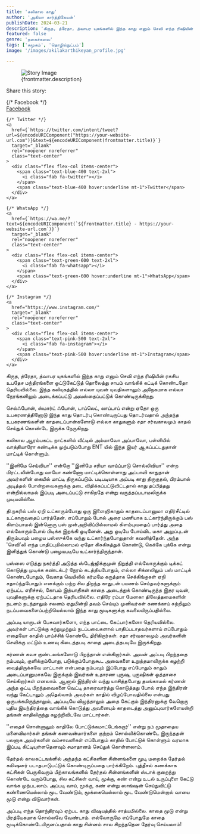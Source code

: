 ```yaml
---
title: 'கலிகால காது'
author: 'அகிலா கார்த்திகேயன்'
publishDate: 2024-03-21
description: 'கிருத, த்ரேதா, த்வாபர யுகங்களில் இந்த காது எனும் செவி எந்த ரிஷியின் ரகசிய உபதேச மந்திரங்களை ஒட்டுகேட்டுத் தொலைத்து சாபம் வாங்கிக் கட்டிக் கொண்டதோ...'
featured: false
genre: 'நகைச்சுவை'
tags: ['சமூகம்', 'தொழில்நுட்பம்']
image: '/images/akilakarthikeyan_profile.jpg'

---
```

<figure>
  <img src={frontmatter.image} alt="Story Image" class="w-full rounded-lg shadow-lg" />
  <figcaption class="text-gray-600 text-sm mt-2">{frontmatter.description}</figcaption>
</figure>
<div class="mt-6">
  <p class="text-lg font-bold">Share this story:</p>
  <div class="flex space-x-6 justify-start mt-4">
    {/* Facebook */}
    <a
      href={`https://www.facebook.com/sharer/sharer.php?u=${encodeURIComponent("https://your-website-url.com")}`}
      target="_blank"
      rel="noopener noreferrer"
      class="text-center"
    >
      <div class="flex flex-col items-center">
        <span class="text-blue-600 text-2xl">
          <i class="fab fa-facebook"></i>
        </span>
        <span class="text-blue-600 hover:underline mt-1">Facebook</span>
      </div>
    </a>

    {/* Twitter */}
    <a
      href={`https://twitter.com/intent/tweet?url=${encodeURIComponent("https://your-website-url.com")}&text=${encodeURIComponent(frontmatter.title)}`}
      target="_blank"
      rel="noopener noreferrer"
      class="text-center"
    >
      <div class="flex flex-col items-center">
        <span class="text-blue-400 text-2xl">
          <i class="fab fa-twitter"></i>
        </span>
        <span class="text-blue-400 hover:underline mt-1">Twitter</span>
      </div>
    </a>

    {/* WhatsApp */}
    <a
      href={`https://wa.me/?text=${encodeURIComponent(`${frontmatter.title} - https://your-website-url.com`)}`}
      target="_blank"
      rel="noopener noreferrer"
      class="text-center"
    >
      <div class="flex flex-col items-center">
        <span class="text-green-600 text-2xl">
          <i class="fab fa-whatsapp"></i>
        </span>
        <span class="text-green-600 hover:underline mt-1">WhatsApp</span>
      </div>
    </a>

    {/* Instagram */}
    <a
      href="https://www.instagram.com/"
      target="_blank"
      rel="noopener noreferrer"
      class="text-center"
    >
      <div class="flex flex-col items-center">
        <span class="text-pink-500 text-2xl">
          <i class="fab fa-instagram"></i>
        </span>
        <span class="text-pink-500 hover:underline mt-1">Instagram</span>
      </div>
    </a>
  </div>
</div>
கிருத, த்ரேதா, த்வாபர யுகங்களில் இந்த காது எனும் செவி எந்த ரிஷியின் ரகசிய உபதேச மந்திரங்களை ஒட்டுகேட்டுத் தொலைத்து சாபம் வாங்கிக் கட்டிக் கொண்டதோ தெரியவில்லை. இந்த கலியுகத்தில் எல்லா யுவன் யுவதிகளாலும் அநேகமாக எல்லா நேரங்களிலும் அடைக்கப்பட்டு அவஸ்தைப்பட்டுக் கொண்டிருக்கிறது.

செல்ஃபோன், ஸ்மார்ட் ஃபோன், டாப்லெட், லாப்டாப் என்று ஏதோ ஒரு உபகரணத்தினோடு இந்த காது தொடர்பு கொண்டிருப்பது தொடர்வதால் அந்தந்த உபகரணங்களின் காதடைப்பான்களோடு எல்லா காதுகளும் சதா சர்வகாலமும் காதல் செய்துக் கொண்டே இருக்க நேருகிறது.

கலிகால ஆரம்பகட்ட நாட்களில் வீட்டில் அம்மாவோ அப்பாவோ, பள்ளியில் வாத்தியாரோ கண்டிக்க முற்படும்போது ENT யில் இந்த இயர் ஆகப்பட்டதுதான் மாட்டிக் கொள்ளும்.

''இனிமே செய்வியா'' என்றோ ''இனிமே சரியா வாய்ப்பாடு சொல்லிவியா'' என்ற மிரட்டலின்போது வாயோ கண்ணோ மாட்டிக்கொள்ளாது அப்பாவி காதுதான் அவர்களின் கையில் மாட்டி திருகப்படும். படிபடியாக அப்படி காது திருகுதல், பிரம்பால் அடித்தல் போன்றவைகளுக்கு தடை விதிக்கப்பட்டுவிட்டதால் காது தப்பித்தது என்றில்லாமல் இப்படி அடைப்பட்டு சாகிறதே என்று வருத்தப்படாமலிருக்க முடியவில்லை.

தி.நகரில் பஸ் ஏறி உட்காரும்போது ஒரு இளைஞிகாதும் காதடைப்பானுமா எதிர்சீட்டில் உட்காருவதைப் பார்த்தேன். எப்போதும் போல் அரை மணியாக உட்கார்ந்திருக்கும் பஸ் கிளம்பாமல் இன்னொரு பஸ் முன்அறிவிப்பில்லாமல் கிளம்புவதைப் பார்த்து அதை எல்லோரும்போல் பிடிக்க இறங்கி ஓடினேன். அது ஓடியே போய்விட மகா அலுப்புடன் திரும்பவும் பழைய பஸ்ஸுக்கே வந்து உட்கார்ந்தபோதுதான் கவனித்தேன். அந்த 'செவி'லி எந்த பாதிப்புமில்லாமல் ஏதோ கிசுகிசுத்துக் கொண்டு, கெக்கே புக்கே என்று இளித்துக் கொண்டு பழையபடியே உட்கார்ந்திருந்தாள்.

பஸ்ஸை எடுத்து நகர்த்தி அடுத்த ஸ்டேஜ்ஜிக்குமுன் நிறுத்தி எல்லோருக்கும் டிக்கட் கொடுத்து முடிக்க கண்டக்டர் நேரம் கடத்தியபோதும், எல்லா சிக்னலிலும் பஸ் மாட்டிக் கொண்டபோதும், வேகாத வெயிலில் கர்மமே கருத்தாக செக்கிங்குகள் ஏறி சதாய்ந்தபோதும் எனக்கும் மற்ற சில திறந்த காதுடன் பயணம் செய்தவர்களுக்கும் ஏற்பட்ட எரிச்சல், கோபம் இத்யாதிகள் காதை அடைத்துக் கொண்டிருந்த இதர யுவன், யுவதிகளுக்கு ஏற்பட்டதாக தெரியவில்லை. எதிரே ரம்பா மேனகா திலேத்தமைகளின் நடனம் நடந்தாலும் சலனம் ஏதுமின்றி தவம் செய்யும் முனிவர்கள் கணக்காய் சுற்றிலும் நடப்பவைகளைப்பற்றியெல்லாம் இந்த காது மூடிகளுக்கு கவலையிருப்பதில்லை.

அப்படி யாருடன் பேசுவார்களோ, எந்த பாட்டை கேட்பார்களோ தெரியவில்லை. அவர்கள் பாட்டுக்கு சுற்றுமுற்றும் நடப்பவைகளால் பாதிப்படாதவர்களாய் எப்போதும் எதையோ காதில் பாய்ச்சிக் கொண்டே திரிகிறார்கள். சதா சர்வகாலமும் அவர்களின் செவிக்கு மட்டும் உணவு கிடைத்தபடி காதை அடைத்தபடியே இருக்கிறது.

கர்ணன் கவச குண்டலங்களோடு பிறந்தான் என்கிறார்கள். அவன் அப்படி பிறந்ததை நம்பவும், குளிக்கும்போது, படுக்கும்போதுகூட அவைகளை உறுத்தமாலிருக்க கழற்றி வைத்திருக்கவே மாட்டான் என்பதை நம்பவும் இப்போது எப்போதும் காதும் அடைப்பானுமாகவே இருக்கும் இவர்கள் உதாரண புருஷ, புருஷிகள் ஒத்தாசை செய்கிறார்கள் எனலாம். ஆனால் இந்திரன் வந்து யாசித்தபோது தயங்காமல் கர்ணன் அந்த ஒட்டி பிறந்தவைகளை வெட்டி தாரைவார்த்து கொடுத்தது போல் எந்த இந்திரன் வந்து கேட்டாலும் அதெல்லாம் அவர்கள் காதில் விழப்போவதில்லை என்பது ஒருபக்கமிருந்தாலும், அப்படியே விழுந்தாலும் அதை கேட்கும் இந்திரனுக்கு வேறொரு புதிய இயந்திரத்தை வாங்கிக் கொடுத்து அவனையும் காதடைத்து அனுப்புவார்களேயன்றி தங்கள் காதிலிருந்து கழற்றிவிடவே மாட்டார்கள்.

''எதைச் சொன்னாலும் காதிலே போட்டுக்கமாட்டேங்கறார்'' என்று நம் மூதாதைய மனைவிமார்கள் தங்கள் கணவன்மார்களை குற்றம் சொல்லிக்கொண்டே இருந்ததன் பலனாக அவர்களின் வம்சாவளிகள் எப்போதும் காதில் போட்டுக் கொள்ளும் வரமாக இப்படி கிட்டியுள்ளதெனவும் சமாதானம் செய்துக் கொள்ளலாம்.

தேர்தல் காலகட்டஙக்ளில் அந்தந்த கட்சிகளின சின்னங்களை மூடி மறைக்க தேர்தல் கமிஷனர் படாதபாடுபட்டுக் கொண்டிருப்பதை பார்க்கிறேம். புத்தீசல் கணக்காக கட்சிகள் பெருகிவரும் பிற்காலங்களில் தேர்தல் சின்னங்களின் ஸ்டாக் குறைந்து கொண்டே வரும்போது, சில கட்சிகள் வாய், மூக்கு, கண் என்று உடல் உருப்புளை கேட்டு வாங்க முற்படலாம். அப்படி வாய், மூக்கு, கண் என்று ஸாங்ஷன் செய்துவிட்டு கண்ணையெல்லாம் மூட வேண்டும், மூக்கையெல்லாம் மூட வேண்டுமென்றால் வாயை மூடு என்று விடுவார்கள்.

அப்படி எந்த தொந்திரவும் ஏற்பட காது விஷயத்தில் சாத்யமில்லை. காதை மூடு என்று பிரத்யேகமாக சொல்லவே வேண்டாம். எல்லோருமே எப்போதுமே காதை மூடிக்கொண்டேயிருனப்பதால் காது சின்னம் சால சிறந்ததென தேர்வு செய்யலாம்!
